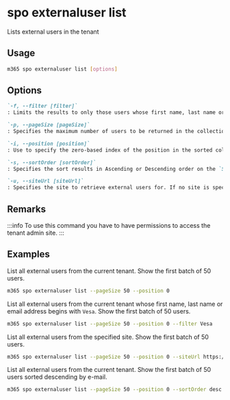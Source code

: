 
# spo externaluser list

Lists external users in the tenant

## Usage

```sh
m365 spo externaluser list [options]
```

## Options

```md defintion-list
`-f, --filter [filter]`
: Limits the results to only those users whose first name, last name or email address begins with the text in the string, using a case-insensitive comparison

`-p, --pageSize [pageSize]`
: Specifies the maximum number of users to be returned in the collection. The value must be less than or equal to `50`

`-i, --position [position]`
: Use to specify the zero-based index of the position in the sorted collection of the first result to be returned

`-s, --sortOrder [sortOrder]`
: Specifies the sort results in Ascending or Descending order on the `SPOUser.Email` property should occur. Allowed values `asc|desc`. Default `asc`

`-u, --siteUrl [siteUrl]`
: Specifies the site to retrieve external users for. If no site is specified, the external users for all sites are returned
```

<Global />

## Remarks

:::info
To use this command you have to have permissions to access the tenant admin site.
:::

## Examples

List all external users from the current tenant. Show the first batch of 50 users.

```sh
m365 spo externaluser list --pageSize 50 --position 0
```

List all external users from the current tenant whose first name, last name or email address
begins with `Vesa`. Show the first batch of 50 users.

```sh
m365 spo externaluser list --pageSize 50 --position 0 --filter Vesa
```

List all external users from the specified site. Show the first batch of 50 users.

```sh
m365 spo externaluser list --pageSize 50 --position 0 --siteUrl https://contoso.sharepoint.com
```

List all external users from the current tenant. Show the first batch of 50 users sorted descending
by e-mail.

```sh
m365 spo externaluser list --pageSize 50 --position 0 --sortOrder desc
```
